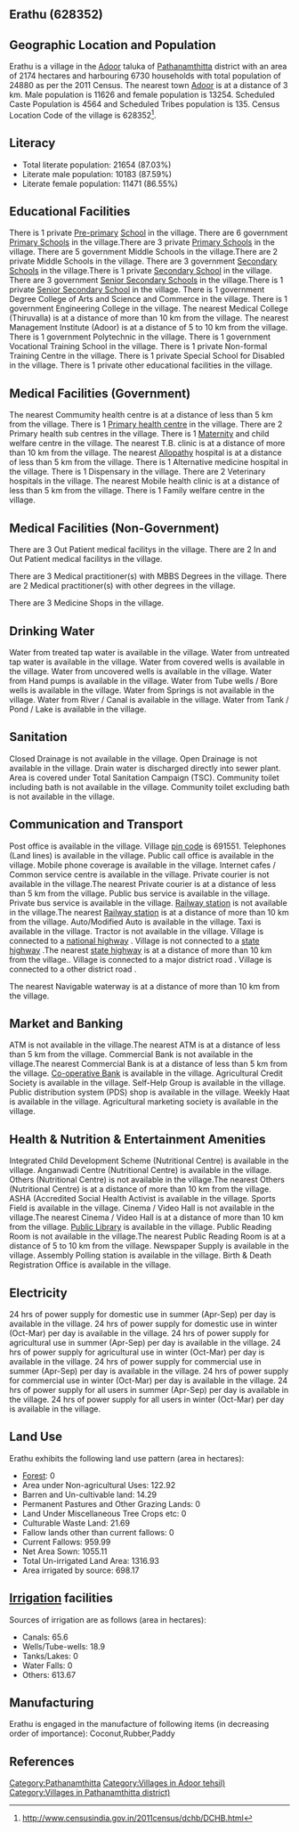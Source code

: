 {{Infobox settlement
| name=Erathu
| native_name=
| native_name_lang=
| other_name=
| nickname=
| settlement_type=Village
| image_skyline=
| image_alt=
| image_caption=
| pushpin_map=India Kerala
| pushpin_label_position=right
| pushpin_map_alt=
| pushpin_map_caption=Location in Kerala, India
| latd=
| latm=
| lats=
| latNS=
| longd=
| longm=
| longs=
| longEW=
| coordinates_display=inline,title
| subdivision_type=Country
| subdivision_name={{flag|India}}
| subdivision_type1=[[States and territories of India|State]]
| subdivision_name1=Kerala 
| subdivision_type2=[[List of districts of India|District]]
| subdivision_name2=Pathanamthitta
| subdivision_type3=Tahsil
| subdivision_name3=Adoor
| website=
| established_title=<!-- Established -->
| established_date=
| founder=
| named_for=
| government_type=
| governing_body=
| unit_pref=Metric=
| area_footnotes=
| area_rank=
| area_total_km2=21.74
| elevation_footnotes=
| elevation_m=
| population_total=24880
| population_as_of=2011
| population_rank=
| population_density_km2=1144
| population_demonym=
| population_footnotes=
| demographics_type1=Languages
| demographics1_title1=Official
| demographics1_info1=[[Malayalam language|Malayalam]]
| timezone1=[[Indian Standard Time|IST]]
| utc_offset1==+5:30
| postal_code_type=[[Postal Index Number|PIN]]
| postal_code=691551
| area_code_type=Telephone code
| area_code=
| registration_plate=
| blank1_name_sec1=Nearest city
| blank1_info_sec1=[[Adoor]]
| blank2_name_sec1=[[Human sex ratio|Sex ratio]]
| blank2_info_sec1=1140 [[male|♂]]/[[female|♀]]
| blank3_name_sec1=Literacy
| blank3_info_sec1=87.03%
| blank1_name_sec2=[[2011 Census of India|2011 census]] code
| blank1_info_sec2=628352
| footnotes=
}}

== Erathu (628352) ==

== Geographic Location and Population ==

Erathu is a village in the [[Adoor]] taluka of [[Pathanamthitta]] district with an area of 2174 hectares and harbouring 6730 households with total population of 24880 as per the 2011 Census. The nearest town [[Adoor]] is at a distance of 3 km. Male population is 11626 and female population is 13254. Scheduled Caste Population is 4564 and Scheduled Tribes population is 135. Census Location Code of the village is 628352<ref>http://www.censusindia.gov.in/2011census/dchb/DCHB.html</ref>.


== Literacy ==  
* Total literate population: 21654 (87.03%)
* Literate male population: 10183 (87.59%)
* Literate female population: 11471 (86.55%)


== Educational Facilities ==  
There is 1 private [[Pre-primary]] [[School]] in the village.
There are 6 government [[Primary School]]s in the village.There are 3 private [[Primary School]]s in the village.
There are 5 government Middle Schools in the village.There are 2 private Middle Schools in the village.
There are 3 government [[Secondary School]]s in the village.There is 1 private [[Secondary School]] in the village.
There are 3 government [[Senior Secondary School]]s in the village.There is 1 private [[Senior Secondary School]] in the village.
There is 1 government Degree College of Arts and Science and Commerce in the village.
There is 1 government Engineering College in the village.
The nearest Medical College (Thiruvalla) is at a distance of more than 10 km from the village.
The nearest Management Institute (Adoor) is at a distance of 5 to 10 km from the village.
There is 1 government Polytechnic in the village.
There is 1 government Vocational Training School in the village.
There is 1 private Non-formal Training Centre in the village.
There is 1 private Special School for Disabled in the village.
There is 1 private other educational facilities in the village.


== Medical Facilities (Government) ==
The nearest Commumity health centre is at a distance of less than 5 km from the village.
There is 1 [[Primary health centre]] in the village.
There are 2 Primary health sub centres in the village.
There is 1 [[Maternity]] and child welfare centre in the village.
The nearest T.B. clinic is at a distance of more than 10 km from the village.
The nearest [[Allopathy]] hospital is at a distance of less than 5 km from the village.
There is 1 Alternative medicine hospital in the village.
There is 1 Dispensary in the village.
There are 2 Veterinary hospitals in the village.
The nearest Mobile health clinic is at a distance of less than 5 km from the village.
There is 1 Family welfare centre in the village.


== Medical Facilities (Non-Government) ==
There are 3 Out Patient medical facilitys in the village.
There are 2 In and Out Patient medical facilitys in the village.

There are 3 Medical practitioner(s) with MBBS Degrees in the village.
There are 2 Medical practitioner(s) with other degrees in the village.


There are 3 Medicine Shops in the village.



== Drinking Water ==
Water from treated tap water is available in the village.
Water from untreated tap water is available in the village.
Water from covered wells is available in the village.
Water from uncovered wells is available in the village.
Water from Hand pumps is available in the village.
Water from Tube wells / Bore wells is available in the village.
Water from Springs is not available in the village.
Water from River / Canal is available in the village.
Water from Tank / Pond / Lake is available in the village.


== Sanitation ==
Closed Drainage is not available in the village.
Open Drainage is not available in the village.
Drain water is discharged directly into sewer plant.
Area is covered under Total Sanitation Campaign (TSC).
Community toilet including bath is not available in the village.
Community toilet excluding bath is not available in the village.


== Communication and Transport ==
Post office is available in the village.
Village [[pin code]] is 691551.
Telephones (Land lines) is available in the village.
Public call office is available in the village.
Mobile phone coverage is available in the village.
Internet cafes / Common service centre is available in the village.
Private courier is not available in the village.The nearest Private courier is at a distance of less than 5 km from the village.
Public bus service is available in the village.
Private bus service is available in the village.
[[Railway station]] is not available in the village.The nearest [[Railway station]] is at a distance of more than 10 km from the village.
Auto/Modified Auto is available in the village.
Taxi is available in the village.
Tractor is not available in the village.
Village is connected to a [[national highway]]  .
Village is not connected to a [[state highway]] .The nearest [[state highway]] is at a distance of more than 10 km from the village..
Village is connected to a major district road    .
Village is connected to a other district road  .



The nearest Navigable waterway is at a distance of more than 10 km from the village.



== Market and Banking ==
ATM is not available in the village.The nearest ATM is at a distance of less than 5 km from the village.
Commercial Bank is not available in the village.The nearest Commercial Bank is at a distance of less than 5 km from the village.
[[Co-operative Bank]] is available in the village.
Agricultural Credit Society is available in the village.
Self-Help Group is available in the village.
Public distribution system (PDS) shop is available in the village.
Weekly Haat is available in the village.
Agricultural marketing society is available in the village.


== Health & Nutrition & Entertainment Amenities ==
Integrated Child Development Scheme (Nutritional Centre) is available in the village.
Anganwadi Centre (Nutritional Centre) is available in the village.
Others (Nutritional Centre) is not available in the village.The nearest Others (Nutritional Centre) is at a distance of more than 10 km from the village.
ASHA (Accredited Social Health Activist is available in the village.
Sports Field is available in the village.
Cinema / Video Hall is not available in the village.The nearest Cinema / Video Hall is at a distance of more than 10 km from the village.
[[Public Library]] is available in the village.
Public Reading Room is not available in the village.The nearest Public Reading Room is at a distance of 5 to 10 km from the village.
Newspaper Supply is available in the village.
Assembly Polling station is available in the village.
Birth & Death Registration Office is available in the village.


== Electricity ==
24 hrs of power supply for domestic use in summer (Apr-Sep) per day is available in the village.
24 hrs of power supply for domestic use in winter (Oct-Mar) per day is available in the village.
24 hrs of power supply for agricultural use in summer (Apr-Sep) per day is available in the village.
24 hrs of power supply for agricultural use in winter (Oct-Mar) per day is available in the village.
24 hrs of power supply for commercial use in summer (Apr-Sep) per day is available in the village.
24 hrs of power supply for commercial use in winter (Oct-Mar) per day is available in the village.
24 hrs of power supply for all users in summer (Apr-Sep) per day is available in the village.
24 hrs of power supply for all users in winter (Oct-Mar) per day is available in the village.


== Land Use ==
Erathu exhibits the following land use pattern (area in hectares):
* [[Forest]]: 0
* Area under Non-agricultural Uses: 122.92
* Barren and Un-cultivable land: 14.29
* Permanent Pastures and Other Grazing Lands: 0
* Land Under Miscellaneous Tree Crops etc: 0
* Culturable Waste Land: 21.69
* Fallow lands other than current fallows: 0
* Current Fallows: 959.99
* Net Area Sown: 1055.11
* Total Un-irrigated Land Area: 1316.93
* Area irrigated by source: 698.17


== [[Irrigation]] facilities ==
Sources of irrigation are as follows (area in hectares):
* Canals: 65.6
* Wells/Tube-wells: 18.9
* Tanks/Lakes: 0
* Water Falls: 0
* Others: 613.67


== Manufacturing ==
Erathu is engaged in the manufacture of following items (in decreasing order of importance): Coconut,Rubber,Paddy


[[Category:Pathanamthitta]]
[[Category:Villages in Adoor tehsil)]]
[[Category:Villages in Pathanamthitta district)]]


== References ==
{{Reflist}}


